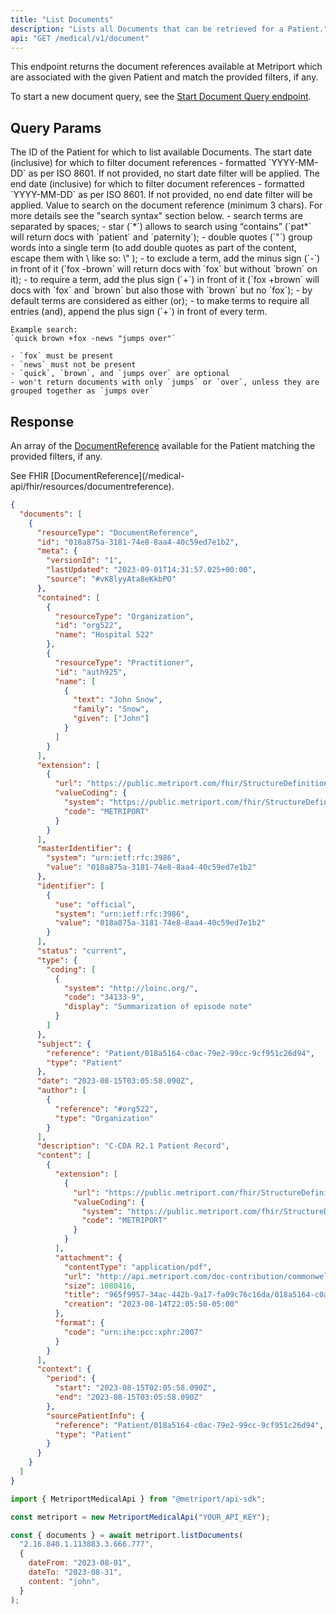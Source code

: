```yaml
---
title: "List Documents"
description: "Lists all Documents that can be retrieved for a Patient."
api: "GET /medical/v1/document"
---
```


This endpoint returns the document references available at Metriport which are associated with the
given Patient and match the provided filters, if any.

To start a new document
query, see the [Start Document Query endpoint](/medical-api/api-reference/document/start-document-query).

## Query Params

<ParamField query="patientId" type="string" required>
  The ID of the Patient for which to list available Documents.
</ParamField>

<ParamField query="dateFrom" type="string" optional>
  The start date (inclusive) for which to filter document references - formatted `YYYY-MM-DD` as per
  ISO 8601. If not provided, no start date filter will be applied.
</ParamField>

<ParamField query="dateTo" type="string" optional>
  The end date (inclusive) for which to filter document references - formatted `YYYY-MM-DD` as per
  ISO 8601. If not provided, no end date filter will be applied.
</ParamField>

<ParamField query="content" type="string" optional>
  Value to search on the document reference (minimum 3 chars). For more details see the "search syntax" section
  below.
  
  <Expandable title="Search syntax">
    - search terms are separated by spaces;
    - star (`*`) allows to search using “contains” (`pat*` will return docs with `patient` and `paternity`);
    - double quotes (`"`) group words into a single term (to add double quotes as part of the content, escape
    them with \ like so: \" );
    - to exclude a term, add the minus sign (`-`) in front of it (`fox -brown` will return docs with `fox` but
    without `brown` on it);
    - to require a term, add the plus sign (`+`) in front of it (`fox +brown` will docs with `fox` and `brown`
    but also those with `brown` but no `fox`);
    - by default terms are considered as either (or);
    - to make terms to require all entries (and), append the plus sign (`+`) in front of every term.

    Example search:
    `quick brown +fox -news "jumps over"`

    - `fox` must be present
    - `news` must not be present
    - `quick`, `brown`, and `jumps over` are optional
    - won't return documents with only `jumps` or `over`, unless they are grouped together as `jumps over`
  </Expandable>
</ParamField>

## Response

An array of the [DocumentReference](/medical-api/fhir/resources/documentreference) available for the
Patient matching the provided filters, if any.

<ResponseField name="documents" type="DocumentReference[]" required>
  See FHIR [DocumentReference](/medical-api/fhir/resources/documentreference).
</ResponseField>

```json
{
  "documents": [
    {
      "resourceType": "DocumentReference",
      "id": "018a875a-3181-74e8-8aa4-40c59ed7e1b2",
      "meta": {
        "versionId": "1",
        "lastUpdated": "2023-09-01T14:31:57.025+00:00",
        "source": "#vK8lyyAta8eKkbPO"
      },
      "contained": [
        {
          "resourceType": "Organization",
          "id": "org522",
          "name": "Hospital 522"
        },
        {
          "resourceType": "Practitioner",
          "id": "auth925",
          "name": [
            {
              "text": "John Snow",
              "family": "Snow",
              "given": ["John"]
            }
          ]
        }
      ],
      "extension": [
        {
          "url": "https://public.metriport.com/fhir/StructureDefinition/data-source.json",
          "valueCoding": {
            "system": "https://public.metriport.com/fhir/StructureDefinition/data-source.json",
            "code": "METRIPORT"
          }
        }
      ],
      "masterIdentifier": {
        "system": "urn:ietf:rfc:3986",
        "value": "018a875a-3181-74e8-8aa4-40c59ed7e1b2"
      },
      "identifier": [
        {
          "use": "official",
          "system": "urn:ietf:rfc:3986",
          "value": "018a875a-3181-74e8-8aa4-40c59ed7e1b2"
        }
      ],
      "status": "current",
      "type": {
        "coding": [
          {
            "system": "http://loinc.org/",
            "code": "34133-9",
            "display": "Summarization of episode note"
          }
        ]
      },
      "subject": {
        "reference": "Patient/018a5164-c0ac-79e2-99cc-9cf951c26d94",
        "type": "Patient"
      },
      "date": "2023-08-15T03:05:58.090Z",
      "author": [
        {
          "reference": "#org522",
          "type": "Organization"
        }
      ],
      "description": "C-CDA R2.1 Patient Record",
      "content": [
        {
          "extension": [
            {
              "url": "https://public.metriport.com/fhir/StructureDefinition/data-source.json",
              "valueCoding": {
                "system": "https://public.metriport.com/fhir/StructureDefinition/data-source.json",
                "code": "METRIPORT"
              }
            }
          ],
          "attachment": {
            "contentType": "application/pdf",
            "url": "http://api.metriport.com/doc-contribution/commonwell/?fileName=965f9957-34ac-442b-9a17-fa09c76c16da/018a5164-c0ac-79e2-99cc-9cf951c26d94/965f9957-34ac-442b-9a17-fa09c76c16da_018a5164-c0ac-79e2-99cc-9cf951c26d94_018a875a-3181-74e8-8aa4-40c59ed7e1b2",
            "size": 1080416,
            "title": "965f9957-34ac-442b-9a17-fa09c76c16da/018a5164-c0ac-79e2-99cc-9cf951c26d94/965f9957-34ac-442b-9a17-fa09c76c16da_018a5164-c0ac-79e2-99cc-9cf951c26d94_018a875a-3181-74e8-8aa4-40c59ed7e1b2",
            "creation": "2023-08-14T22:05:58-05:00"
          },
          "format": {
            "code": "urn:ihe:pcc:xphr:2007"
          }
        }
      ],
      "context": {
        "period": {
          "start": "2023-08-15T02:05:58.090Z",
          "end": "2023-08-15T03:05:58.090Z"
        },
        "sourcePatientInfo": {
          "reference": "Patient/018a5164-c0ac-79e2-99cc-9cf951c26d94",
          "type": "Patient"
        }
      }
    }
  ]
}
```

<ResponseExample>

```javascript Metriport SDK
import { MetriportMedicalApi } from "@metriport/api-sdk";

const metriport = new MetriportMedicalApi("YOUR_API_KEY");

const { documents } = await metriport.listDocuments(
  "2.16.840.1.113883.3.666.777",
  {
    dateFrom: "2023-08-01",
    dateTo: "2023-08-31",
    content: "john",
  }
);
```

</ResponseExample>

